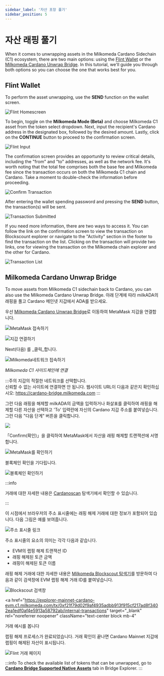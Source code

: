 ```yaml
---
sidebar_label: '자산 포장 풀기'
sidebar_position: 5
---
```



# 자산 래핑 풀기
When it comes to unwrapping assets in the Milkomeda Cardano Sidechain (C1) ecosystem, there are two main options: using the [Flint Wallet](https://flint-wallet.com/) or the [Milkomeda Cardano Unwrap Bridge](https://cardano-bridge.milkomeda.com/bridge). In this tutorial, we'll guide you through both options so you can choose the one that works best for you.

## Flint Wallet
To perform the asset unwrapping, use the **SEND** function on the wallet screen.

![Flint Homescreen](/img/flint-home-screen.png)

To begin, toggle on the **Milkomeda Mode (Beta)** and choose Milkomeda C1 asset from the token select dropdown. Next, input the recipient's Cardano address in the designated box, followed by the desired amount. Lastly, click on the **CONTINUE** button to proceed to the confirmation screen.

![Flint Input](/img/unwrappingflintinput.png)

The confirmation screen provides an opportunity to review critical details, including the "from" and "to" addresses, as well as the network fee. It's worth noting that the total fee comprises both the base fee and Milkomeda fee since the transaction occurs on both the Milkomeda C1 chain and Cardano. Take a moment to double-check the information before proceeding.

![Confirm Transaction](/img/unwrapping-confirm-transaction.png)

After entering the wallet spending password and pressing the **SEND** button, the transaction(s) will be sent.


![Transaction Submitted](/img/unwrapping-transaction-submitted.png)

If you need more information, there are two ways to access it. You can follow the link on the confirmation screen to view the transaction on Blockscount explorer or navigate to the "Activity" section in the footer to find the transaction on the list. Clicking on the transaction will provide two links, one for viewing the transaction on the Milkomeda chain explorer and the other for Cardano.


![Transaction List](/img/unwrapping-transaction-list.png)

## Milkomeda Cardano Unwrap Bridge

To move assets from Milkomeda C1 sidechain back to Cardano, you can also use the Milkomeda Cardano Unwrap Bridge. 아래 단계에 따라 milkADA의 래핑을 풀고 Cardano 메인넷 지갑에서 ADA를 받으세요. &#x20;

우선 [Milkomeda Cardano Unwrap Bridge](https://cardano-bridge.milkomeda.com/bridge)로 이동하여 MetaMask 지갑을 연결합니다.

![MetaMask 접속하기](/img/connect-metamask.png)

![지갑 연결하기](/img/connect-wallet.png)

Next(다음) 를 _클릭_합니다.

![Milkomeda네트워크 접속하기](/img/connect-milkomeda.png)

_Milkomeda C1 사이드체인에 연결_

:::주의 지갑의 적절한 네트워크를 선택합니다. <br /> 신뢰할 수 없는 사이트에 연결하면 안 됩니다. 웹사이트 URL이 다음과 같은지 확인하십시오: https://cardano-bridge.milkomeda.com :::

그런 다음 래핑을 해제할 milkADA의 금액을 입력하거나 화살표를 클릭하여 래핑을 해제할 다른 자산을 선택하고 'To' 입력란에 자신의 Cardano 지갑 주소를 붙여넣습니다. 그런 다음 "다음 단계" 버튼을 클릭합니다.

<img className="img-full" src={tokenSelection} />

「Confirm(확인)」을 클릭하여 MetaMask에서 자산을 래핑 해제할 트랜잭션에 서명합니다.

![MetaMask를 확인하기](/img/confirm-metamask.png)

블록체인 확인을 기다립니다.

<img className="img-full" src={blockchainConfirmation} alt="블록체인 확인하기" />

:::info

거래에 대한 자세한 내용은 [Cardanoscan](https://cardanoscan.io) 탐색기에서 확인할 수 있습니다.

:::

이 시점에서 브라우저의 주소 표시줄에는 래핑 해제 거래에 대한 정보가 포함되어 있습니다. 다음 그림은 예를 보여줍니다.

<img className="img-full" src={addressBar} alt="주소 표시줄 링크" />

주소 표시줄의 요소의 의미는 각각 다음과 같습니다.

- EVM의 랩핑 해제 트랜잭션 ID
- 래핑 해제된 토큰 금액
- 래핑이 해제된 토큰 이름

래핑 해제 거래에 대한 자세한 내용은 [Milkomeda Blockscout 탐색기](https://explorer-mainnet-cardano-evm.c1.milkomeda.com/)를 방문하여 다음과 같이 검색창에 EVM 랩핑 해제 거래 ID를 붙여넣습니다.

<img className="img-full" src={searchBox} alt="Blockscout 검색창" />

<a
  href="https://explorer-mainnet-cardano-evm.c1.milkomeda.com/tx/0xf21f79d02f9af4935adbb913f915cf217ad8f3402ea1edf0af4e5913a58792ab/internal-transactions"
  target="_blank"
  rel="noreferrer noopener"
  className="text-center block mb-4"
>
  거래 예시를 봅니다
</a>

랩핑 해제 프로세스가 완료되었습니다. 거래 확인이 끝나면 Cardano Mainnet 지갑에 랩핑이 해제된 자산이 표시됩니다.

![Flint 거래 페이지](/img/flint-transactions.png)

:::info To check the available list of tokens that can be unwrapped, go to [**Cardano Bridge Supported Native Assets**](https://bridge-explorer.milkomeda.com/cardano-mainnet/tokens) tab in Bridge Explorer. :::
